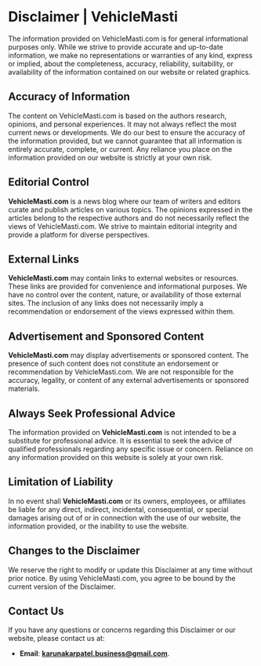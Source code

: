 

# Disclaimer | VehicleMasti

The information provided on VehicleMasti.com is for general informational purposes only. While we strive to provide accurate and up-to-date information, we make no representations or warranties of any kind, express or implied, about the completeness, accuracy, reliability, suitability, or availability of the information contained on our website or related graphics.

## Accuracy of Information

The content on VehicleMasti.com is based on the authors research, opinions, and personal experiences. It may not always reflect the most current news or developments. We do our best to ensure the accuracy of the information provided, but we cannot guarantee that all information is entirely accurate, complete, or current. Any reliance you place on the information provided on our website is strictly at your own risk.

## Editorial Control

**VehicleMasti.com** is a news blog where our team of writers and editors curate and publish articles on various topics. The opinions expressed in the articles belong to the respective authors and do not necessarily reflect the views of VehicleMasti.com. We strive to maintain editorial integrity and provide a platform for diverse perspectives.

## External Links

**VehicleMasti.com** may contain links to external websites or resources. These links are provided for convenience and informational purposes. We have no control over the content, nature, or availability of those external sites. The inclusion of any links does not necessarily imply a recommendation or endorsement of the views expressed within them.

## Advertisement and Sponsored Content

**VehicleMasti.com** may display advertisements or sponsored content. The presence of such content does not constitute an endorsement or recommendation by VehicleMasti.com. We are not responsible for the accuracy, legality, or content of any external advertisements or sponsored materials.

## Always Seek Professional Advice

The information provided on **VehicleMasti.com** is not intended to be a substitute for professional advice. It is essential to seek the advice of qualified professionals regarding any specific issue or concern. Reliance on any information provided on this website is solely at your own risk.

## Limitation of Liability

In no event shall **VehicleMasti.com** or its owners, employees, or affiliates be liable for any direct, indirect, incidental, consequential, or special damages arising out of or in connection with the use of our website, the information provided, or the inability to use the website.

## Changes to the Disclaimer

We reserve the right to modify or update this Disclaimer at any time without prior notice. By using VehicleMasti.com, you agree to be bound by the current version of the Disclaimer.

## Contact Us

If you have any questions or concerns regarding this Disclaimer or our website, please contact us at:

- **Email**: **karunakarpatel.business@gmail.com**.
